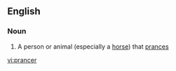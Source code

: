 ==English==

===Noun===
{{en-noun}}

# A person or animal (especially a [[horse]]) that [[prance]]s

[[vi:prancer]]